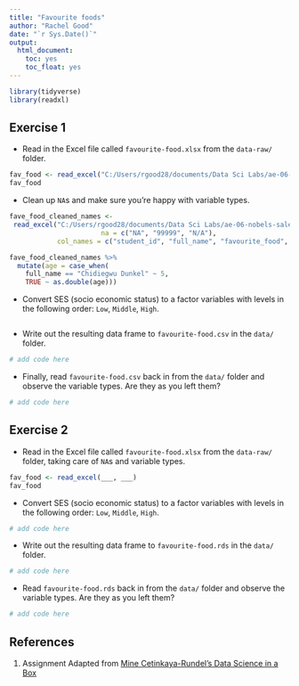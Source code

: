 ```yaml
---
title: "Favourite foods"
author: "Rachel Good"
date: "`r Sys.Date()`"
output: 
  html_document: 
    toc: yes
    toc_float: yes
---
```


```r
library(tidyverse)
library(readxl)
```

## Exercise 1

* Read in the Excel file called `favourite-food.xlsx` from the `data-raw/` folder.

```r
fav_food <- read_excel("C:/Users/rgood28/documents/Data Sci Labs/ae-06-nobels-sales-dataimport/favourite-food.xlsx")
fav_food
```

* Clean up `NA`s and make sure you're happy with variable types.

```r
fave_food_cleaned_names <- 
 read_excel("C:/Users/rgood28/documents/Data Sci Labs/ae-06-nobels-sales-dataimport/favourite-food.xlsx",
                       na = c("NA", "99999", "N/A"),
            col_names = c("student_id", "full_name", "favourite_food", "meal_plan", "age", "ses" ))
```

```r
fave_food_cleaned_names %>% 
  mutate(age = case_when(
    full_name == "Chidiegwu Dunkel" ~ 5,
    TRUE ~ as.double(age)))
```

* Convert SES (socio economic status) to a factor variables with levels in the 
following order: `Low`, `Middle`, `High`.

```r

```

* Write out the resulting data frame to `favourite-food.csv` in the `data/` folder.

```r
# add code here
```

* Finally, read `favourite-food.csv` back in from the `data/` folder and 
observe the variable types. Are they as you left them?

```r
# add code here
```

## Exercise 2

* Read in the Excel file called `favourite-food.xlsx` from the `data-raw/` folder, 
taking care of `NA`s and variable types.

```r
fav_food <- read_excel(___, ___)
fav_food 
```

* Convert SES (socio economic status) to a factor variables with levels in the 
following order: `Low`, `Middle`, `High`.

```r
# add code here
```

* Write out the resulting data frame to `favourite-food.rds` in the `data/` folder.

```r
# add code here
```

* Read `favourite-food.rds` back in from the `data/` folder and observe the 
variable types. Are they as you left them?

```r
# add code here
```

## References {#references}
1. Assignment Adapted from [Mine Cetinkaya-Rundel's Data Science in a Box](https://github.com/rstudio-education/datascience-box)